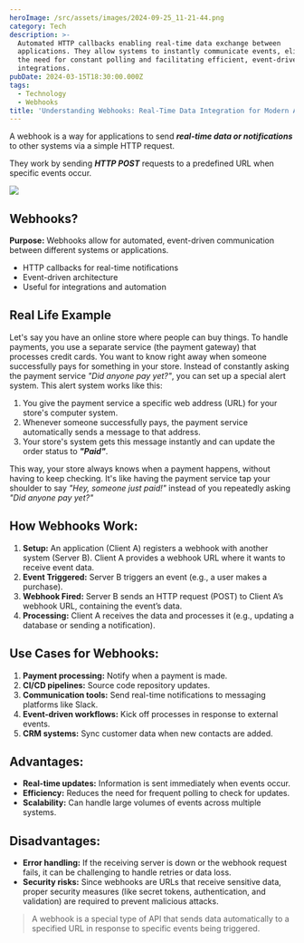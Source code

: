 ```yaml
---
heroImage: /src/assets/images/2024-09-25_11-21-44.png
category: Tech
description: >-
  Automated HTTP callbacks enabling real-time data exchange between
  applications. They allow systems to instantly communicate events, eliminating
  the need for constant polling and facilitating efficient, event-driven
  integrations.
pubDate: 2024-03-15T18:30:00.000Z
tags:
  - Technology
  - Webhooks
title: 'Understanding Webhooks: Real-Time Data Integration for Modern Applications'
---
```


A webhook is a way for applications to send **_real-time data or notifications_** to other systems via a simple HTTP request.

They work by sending **_HTTP POST_** requests to a predefined URL when specific events occur.

![](../../assets/images/infomation/webhook1.png)

## Webhooks?

**Purpose:** Webhooks allow for automated, event-driven communication between different systems or applications.

- HTTP callbacks for real-time notifications
- Event-driven architecture
- Useful for integrations and automation

## Real Life Example

Let's say you have an online store where people can buy things. To handle payments, you use a separate service (the payment gateway) that processes credit cards.
You want to know right away when someone successfully pays for something in your store. Instead of constantly asking the payment service _"Did anyone pay yet?"_, you can set up a special alert system.
This alert system works like this:

1. You give the payment service a specific web address (URL) for your store's computer system.
2. Whenever someone successfully pays, the payment service automatically sends a message to that address.
3. Your store's system gets this message instantly and can update the order status to **_"Paid"_**.

This way, your store always knows when a payment happens, without having to keep checking. It's like having the payment service tap your shoulder to say _"Hey, someone just paid!"_ instead of you repeatedly asking _"Did anyone pay yet?"_

## How Webhooks Work:

1. **Setup:** An application (Client A) registers a webhook with another system (Server B). Client A
   provides a webhook URL where it wants to receive event data.
2. **Event Triggered:** Server B triggers an event (e.g., a user makes a purchase).
3. **Webhook Fired:** Server B sends an HTTP request (POST) to Client A’s webhook URL, containing
   the event’s data.
4. **Processing:** Client A receives the data and processes it (e.g., updating a database or sending a notification).

## Use Cases for Webhooks:

1. **Payment processing:** Notify when a payment is made.
2. **CI/CD pipelines:** Source code repository updates.
3. **Communication tools:** Send real-time notifications to messaging platforms like Slack.
4. **Event-driven workflows:** Kick off processes in response to external events.
5. **CRM systems:** Sync customer data when new contacts are added.

## Advantages:

- **Real-time updates:** Information is sent immediately when events occur.
- **Efficiency:** Reduces the need for frequent polling to check for updates.
- **Scalability:** Can handle large volumes of events across multiple systems.

## Disadvantages:

- **Error handling:** If the receiving server is down or the webhook request fails, it can be
  challenging to handle retries or data loss.
- **Security risks:** Since webhooks are URLs that receive sensitive data, proper security measures
  (like secret tokens, authentication, and validation) are required to prevent malicious attacks.

> A webhook is a special type of API that sends data automatically to a specified URL in response to specific events being triggered.
